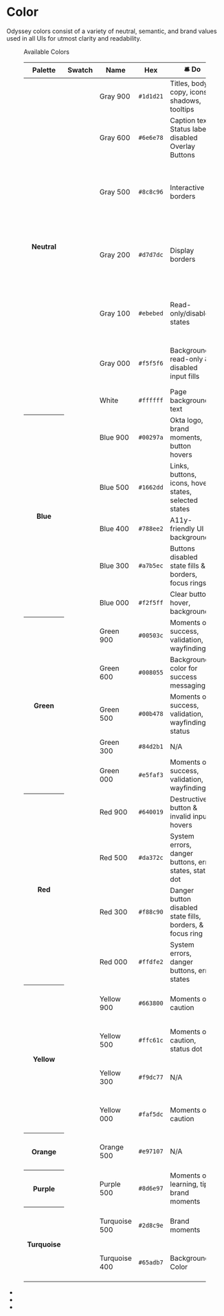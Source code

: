 
<Meta title="Guidelines/Color" />

# Color

Odyssey colors consist of a variety of neutral, semantic, and brand values used in all UIs for utmost clarity and readability.

<figure class="ods-table--figure">
  <figcaption class="ods-table--figcaption">Available Colors</figcaption>
  <table class="ods-table">
    <thead>
      <tr>
        <th scope="column">Palette</th>
        <th scope="column">Swatch</th>
        <th scope="column">Name</th>
        <th scope="column">Hex</th>
        <th scope="column">
          <span class="sample--emoji" aria-hidden="true">
            🛎️
          </span>
          Do
        </th>
        <th scope="column">
          <span class="sample--emoji" aria-hidden="true">
            🚫
          </span>
          Don't
        </th>
      </tr>
    </thead>
    <tbody>
      <tr>
        <th scope="row" rowspan="7">
          Neutral
        </th>
        <td class="is-sample-table-swatch">
          <span class="sample-color sample-color--gray-900"></span>
        </td>
        <td class="is-sample-table-token">Gray 900</td>
        <td>
          <code>#1d1d21</code>
        </td>
        <td>Titles, body copy, icons, shadows, tooltips</td>
        <td>Background colors, buttons, strokes</td>
      </tr>
      <tr>
        <td class="is-sample-table-swatch">
          <span class="sample-color sample-color--gray-600"></span>
        </td>
        <td class="is-sample-table-token">Gray 600</td>
        <td>
          <code>#6e6e78</code>
        </td>
        <td>Caption text, Status label, disabled Overlay Buttons</td>
        <td>Titles, body copy, borders, icons</td>
      </tr>
      <tr>
        <td class="is-sample-table-swatch">
          <span class="sample-color sample-color--gray-500"></span>
        </td>
        <td class="is-sample-table-token">Gray 500</td>
        <td>
          <code>#8c8c96</code>
        </td>
        <td>Interactive UI borders</td>
        <td>Non-interactive borders, titles, body copy, borders, icons</td>
      </tr>
      <tr>
        <td class="is-sample-table-swatch">
          <span class="sample-color sample-color--gray-200"></span>
        </td>
        <td class="is-sample-table-token">Gray 200</td>
        <td>
          <code>#d7d7dc</code>
        </td>
        <td>Display borders</td>
        <td>
          Interactive UI borders, background colors, buttons, titles, body copy
        </td>
      </tr>
      <tr>
        <td class="is-sample-table-swatch">
          <span class="sample-color sample-color--gray-100"></span>
        </td>
        <td class="is-sample-table-token">Gray 100</td>
        <td>
          <code>#ebebed</code>
        </td>
        <td>Read-only/disabled states</td>
        <td>Background colors, borders, buttons, titles, body copy</td>
      </tr>
      <tr>
        <td class="is-sample-table-swatch">
          <span class="sample-color sample-color--gray-000"></span>
        </td>
        <td class="is-sample-table-token">Gray 000</td>
        <td>
          <code>#f5f5f6</code>
        </td>
        <td>Backgrounds, read-only & disabled input fills</td>
        <td>Buttons, borders, titles, body copy, borders</td>
      </tr>
      <tr>
        <td class="is-sample-table-swatch">
          <span class="sample-color sample-color--white"></span>
        </td>
        <td class="is-sample-table-token">White</td>
        <td>
          <code>#ffffff</code>
        </td>
        <td>Page backgrounds, text</td>
        <td>Titles, body copy</td>
      </tr>
      <tr>
        <th scope="row" rowspan="5">
          Blue
        </th>
        <td class="is-sample-table-swatch">
          <span class="sample-color sample-color--blue-900"></span>
        </td>
        <td class="is-sample-table-token">Blue 900</td>
        <td>
          <code>#00297a</code>
        </td>
        <td>Okta logo, brand moments, button hovers</td>
        <td>Plain text</td>
      </tr>
      <tr>
        <td class="is-sample-table-swatch">
          <span class="sample-color sample-color--blue-500"></span>
        </td>
        <td class="is-sample-table-token">Blue 500</td>
        <td>
          <code>#1662dd</code>
        </td>
        <td>Links, buttons, icons, hover states, selected states</td>
        <td>Non-interactive UI</td>
      </tr>
      <tr>
        <td class="is-sample-table-swatch">
          <span class="sample-color sample-color--blue-400"></span>
        </td>
        <td class="is-sample-table-token">Blue 400</td>
        <td>
          <code>#788ee2</code>
        </td>
        <td>A11y-friendly UI backgrounds</td>
        <td>N/A</td>
      </tr>
      <tr>
        <td class="is-sample-table-swatch">
          <span class="sample-color sample-color--blue-300"></span>
        </td>
        <td class="is-sample-table-token">Blue 300</td>
        <td>
          <code>#a7b5ec</code>
        </td>
        <td>Buttons disabled state fills & borders, focus rings</td>
        <td>N/A</td>
      </tr>
      <tr>
        <td class="is-sample-table-swatch">
          <span class="sample-color sample-color--blue-000"></span>
        </td>
        <td class="is-sample-table-token">Blue 000</td>
        <td>
          <code>#f2f5ff</code>
        </td>
        <td>Clear button hover, backgrounds</td>
        <td>N/A</td>
      </tr>
      <tr>
        <th scope="row" rowspan="5">
          Green
        </th>
        <td class="is-sample-table-swatch">
          <span class="sample-color sample-color--green-900"></span>
        </td>
        <td class="is-sample-table-token">Green 900</td>
        <td>
          <code>#00503c</code>
        </td>
        <td>Moments of success, validation, wayfinding</td>
        <td>N/A</td>
      </tr>
      <tr>
        <td class="is-sample-table-swatch">
          <span class="sample-color sample-color--green-600"></span>
        </td>
        <td class="is-sample-table-token">Green 600</td>
        <td>
          <code>#008055</code>
        </td>
        <td>Background color for success messaging</td>
        <td>Headlines, body copy, fail states, buttons</td>
      </tr>
      <tr>
        <td class="is-sample-table-swatch">
          <span class="sample-color sample-color--green-500"></span>
        </td>
        <td class="is-sample-table-token">Green 500</td>
        <td>
          <code>#00b478</code>
        </td>
        <td>Moments of success, validation, wayfinding, status</td>
        <td>Headlines, body copy, fail states, buttons</td>
      </tr>
      <tr>
        <td class="is-sample-table-swatch">
          <span class="sample-color sample-color--green-300"></span>
        </td>
        <td class="is-sample-table-token">Green 300</td>
        <td>
          <code>#84d2b1</code>
        </td>
        <td>N/A</td>
        <td>N/A</td>
      </tr>
      <tr>
        <td class="is-sample-table-swatch">
          <span class="sample-color sample-color--green-000"></span>
        </td>
        <td class="is-sample-table-token">Green 000</td>
        <td>
          <code>#e5faf3</code>
        </td>
        <td>Moments of success, validation, wayfinding</td>
        <td>N/A</td>
      </tr>
      <tr>
        <th scope="row" rowspan="4">
          Red
        </th>
        <td class="is-sample-table-swatch">
          <span class="sample-color sample-color--red-900"></span>
        </td>
        <td class="is-sample-table-token">Red 900</td>
        <td>
          <code>#640019</code>
        </td>
        <td>Destructive button & invalid input hovers</td>
        <td>N/A</td>
      </tr>
      <tr>
        <td class="is-sample-table-swatch">
          <span class="sample-color sample-color--red-500"></span>
        </td>
        <td class="is-sample-table-token">Red 500</td>
        <td>
          <code>#da372c</code>
        </td>
        <td>System errors, danger buttons, error states, status dot</td>
        <td>N/A</td>
      </tr>
      <tr>
        <td class="is-sample-table-swatch">
          <span class="sample-color sample-color--red-300"></span>
        </td>
        <td class="is-sample-table-token">Red 300</td>
        <td>
          <code>#f88c90</code>
        </td>
        <td>Danger button disabled state fills, borders, & focus ring</td>
        <td>N/A</td>
      </tr>
      <tr>
        <td class="is-sample-table-swatch">
          <span class="sample-color sample-color--red-000"></span>
        </td>
        <td class="is-sample-table-token">Red 000</td>
        <td>
          <code>#ffdfe2</code>
        </td>
        <td>System errors, danger buttons, error states</td>
        <td>Headlines, body copy, links, buttons</td>
      </tr>
      <tr>
        <th scope="row" rowspan="4">
          Yellow
        </th>
        <td class="is-sample-table-swatch">
          <span class="sample-color sample-color--yellow-900"></span>
        </td>
        <td class="is-sample-table-token">Yellow 900</td>
        <td>
          <code>#663800</code>
        </td>
        <td>Moments of caution</td>
        <td>Headlines, body copy, links, buttons</td>
      </tr>
      <tr>
        <td class="is-sample-table-swatch">
          <span class="sample-color sample-color--yellow-500"></span>
        </td>
        <td class="is-sample-table-token">Yellow 500</td>
        <td>
          <code>#ffc61c</code>
        </td>
        <td>Moments of caution, status dot</td>
        <td>Headlines, body copy, links, buttons</td>
      </tr>
      <tr>
        <td class="is-sample-table-swatch">
          <span class="sample-color sample-color--yellow-300"></span>
        </td>
        <td class="is-sample-table-token">Yellow 300</td>
        <td>
          <code>#f9dc77</code>
        </td>
        <td>N/A</td>
        <td>Headlines, body copy, links, buttons</td>
      </tr>
      <tr>
        <td class="is-sample-table-swatch">
          <span class="sample-color sample-color--yellow-000"></span>
        </td>
        <td class="is-sample-table-token">Yellow 000</td>
        <td>
          <code>#faf5dc</code>
        </td>
        <td>Moments of caution</td>
        <td>Headlines, body copy, links, buttons</td>
      </tr>
      <tr>
        <th scope="row" rowspan="1">
          Orange
        </th>
        <td class="is-sample-table-swatch">
          <span class="sample-color sample-color--orange-500"></span>
        </td>
        <td class="is-sample-table-token">Orange 500</td>
        <td>
          <code>#e97107</code>
        </td>
        <td>N/A</td>
        <td>Headlines, body copy, links, buttons</td>
      </tr>
      <tr>
        <th scope="row" rowspan="1">
          Purple
        </th>
        <td class="is-sample-table-swatch">
          <span class="sample-color sample-color--purple-500"></span>
        </td>
        <td class="is-sample-table-token">Purple 500</td>
        <td>
          <code>#8d6e97</code>
        </td>
        <td>Moments of learning, tips, brand moments</td>
        <td>Headlines, body copy, links, buttons</td>
      </tr>
      <tr>
        <th scope="row" rowspan="2">
          Turquoise
        </th>
        <td class="is-sample-table-swatch">
          <span class="sample-color sample-color--turquoise-500"></span>
        </td>
        <td class="is-sample-table-token">Turquoise 500</td>
        <td>
          <code>#2d8c9e</code>
        </td>
        <td>Brand moments</td>
        <td>Headlines, body copy, links, buttons</td>
      </tr>
      <tr>
        <td class="is-sample-table-swatch">
          <span class="sample-color sample-color--turquoise-400"></span>
        </td>
        <td class="is-sample-table-token">Turquoise 400</td>
        <td>
          <code>#65adb7</code>
        </td>
        <td>Background Color</td>
        <td>Headlines, body copy, links, buttons</td>
      </tr>
    </tbody>
  </table>
</figure>

<ul class="sample--color-list">
  <li class="sample--color is-sample-purple-500"></li>
  <li class="sample--color is-sample-turquoise-500"></li>
  <li class="sample--color is-sample-orange-500"></li>
</ul>
